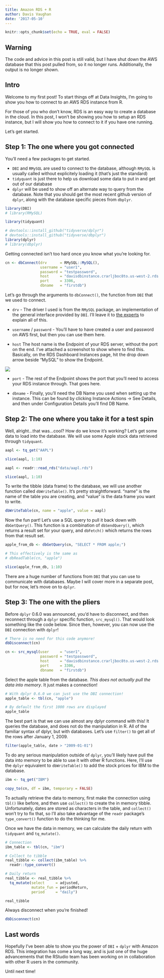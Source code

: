 ```yaml
---
title: Amazon RDS + R
author: Davis Vaughan
date: '2017-05-10'
---
```


```r
knitr::opts_chunk$set(echo = TRUE, eval = FALSE)
```

## Warning

The code and advice in this post is still valid, but I have shut down the AWS database that this post pulled from, so it no longer runs.
Additionally, the output is no longer shown.

## Intro

Welcome to my first post!
To start things off at Data Insights, I'm going to show you how to connect to an AWS RDS instance from R.

For those of you who don't know, RDS is an easy way to create a database in the cloud.
In this post, I won't be showing you how to setup an RDS instance, but I will show you how to connect to it if you have one running.

Let's get started.

## Step 1: The one where you got connected

You'll need a few packages to get started.

-   `DBI` and `RMySQL` are used to connect to the database, although `RMySQL` is usually called without explicitely loading it (that's just the standard)
-   `tidyquant` is just there to help us download some data to put in and get out of our database
-   `dplyr` will be used to show off an alternate way to query from the database. Note that you should get the most recent github version of `dplyr`, along with the database specific pieces from `dbplyr`.

```r
library(DBI)
# library(RMySQL)

library(tidyquant)

# devtools::install_github("tidyverse/dplyr")
# devtools::install_github("tidyverse/dbplyr")
library(dplyr)
# library(dbplyr)
```

Getting connected isn't too hard once you know what you're looking for.

```r
cn <- dbConnect(drv      = RMySQL::MySQL(), 
                username = "user1", 
                password = "testpassword", 
                host     = "davisdbinstance.crarljboc8to.us-west-2.rds.amazonaws.com", 
                port     = 3306, 
                dbname   = "firstdb")
```

Let's go through the arguments to `dbConnect()`, the function from `DBI` that we used to connect.

-   `drv` - The driver I used is from the `RMySQL` package, an implementation of the general interface provided by `DBI`.
    I'll leave it to [the experts](https://github.com/rstats-db/DBI) to explain all of this.

-   `username` / `password` - You'll have to have created a user and password on AWS first, but then you can use them here.

-   `host` The host name is the Endpoint of your RDS server, without the port on the end.
    I've attached a screenshot to show where to find this.
    Basically, on the RDS Dashboard Instances page, hit the drop down arrow beside "MySQL" to show the Endpoint.

![](./img/2017-05-10-aws-dashboard.png)

-   `port` - The rest of the Endpoint shows the port that you'll need to access your RDS instance through.
    That goes here.

-   `dbname` - Finally, you'll need the DB Name you used when setting up the instance.
    This can be found by clicking Instance Actions -\> See Details, and then under Configuration Details you'll find DB Name.

## Step 2: The one where you take it for a test spin

Well, alright...that was...cool?
How do we know it's working?
Let's get some data to load into the database.
We will use some Apple stock data retrieved through `tidyquant`.

```r
aapl <- tq_get("AAPL")

slice(aapl, 1:10)
```

```r
aapl <- readr::read_rds("data/aapl.rds")

slice(aapl, 1:10)
```

To write the tibble (data frame) to the database, we will use another function called `dbWriteTable()`.
It's pretty straightforward.
"name" is the name of the table you are creating, and "value" is the data frame you want to write.

```r
dbWriteTable(cn, name = "apple", value = aapl)
```

Now the fun part!
Let's use a SQL query to pull it back down with `dbGetQuery()`.
This function is a combination of `dbSendQuery()`, which returns a result set for your query, and `dbFetch()` which returns the rows from that result set.

```r
apple_from_db <- dbGetQuery(cn, "SELECT * FROM apple;")

# This effectively is the same as
# dbReadTable(cn, "apple")

slice(apple_from_db, 1:10)
```

There are a huge number of functions from `DBI` that you can use to communicate with databases.
Maybe I will cover more in a separate post, but for now, let's move on to `dplyr`.

## Step 3: The one with the pliers

Before `dplyr` 0.6.0 was announced, you'd have to disconnect, and then reconnect through a `dplyr` specific function, `src_mysql()`.
That would look something like the code below.
Since then, however, you can now use the `DBI` connection with `dplyr`!

```r
# There is no need for this code anymore!
dbDisconnect(cn)

cn <- src_mysql(user     = "user1",
                password = "testpassword",
                host     = "davisdbinstance.crarljboc8to.us-west-2.rds.amazonaws.com",
                port     = 3306,
                dbname   = "firstdb")
```

Select the apple table from the database.
*This does not actually pull the data into memory*.
It just makes a connection!

```r
# With dplyr 0.6.0 we can just use the DBI connection!
apple_table <- tbl(cn, "apple")

# By default the first 1000 rows are displayed
apple_table
```

The best part is that we can use almost any dplyr command with this!
It queries the database, and does not do the manipulation in R.
All of the familiar syntax of dplyr, but with databases.
Let's use `filter()` to get all of the rows after January 1, 2009.

```r
filter(apple_table, date > "2009-01-01")
```

To do any serious manipulation outside of `dplyr`, you'll likely have pull the data into memory to be able to use it with other R functions.
Here, I'll use the `dplyr` equivalent to `dbWriteTable()` to add the stock prices for IBM to the database.

```r
ibm <- tq_get("IBM")

copy_to(cn, df = ibm, temporary = FALSE)
```

To actually retrieve the data to memory, first make the connection using `tbl()` like before, and then use `collect()` to create the in memory tibble.
Unfortunately, dates are stored as characters in the table, and `collect()` won't try to fix that, so I'll also take advantage of the `readr` package's `type_convert()` function to do the thinking for me.

Once we have the data in memory, we can calculate the daily return with `tidyquant` and `tq_mutate()`.

```r
# Connection
ibm_table <- tbl(cn, "ibm")

# Collect to tibble
real_tibble <- collect(ibm_table) %>%
  readr::type_convert()

# Daily return
real_tibble <- real_tibble %>% 
  tq_mutate(select     = adjusted, 
            mutate_fun = periodReturn, 
            period     = "daily")

real_tibble
```

Always disconnect when you're finished!

```r
dbDisconnect(cn)
```

## Last words

Hopefully I've been able to show you the power of `DBI` + `dplyr` with Amazon RDS. This integration has come a long way, and is just one of the huge advancements that the RStudio team has been working on in collaboration with other R users in the community.

Until next time!
